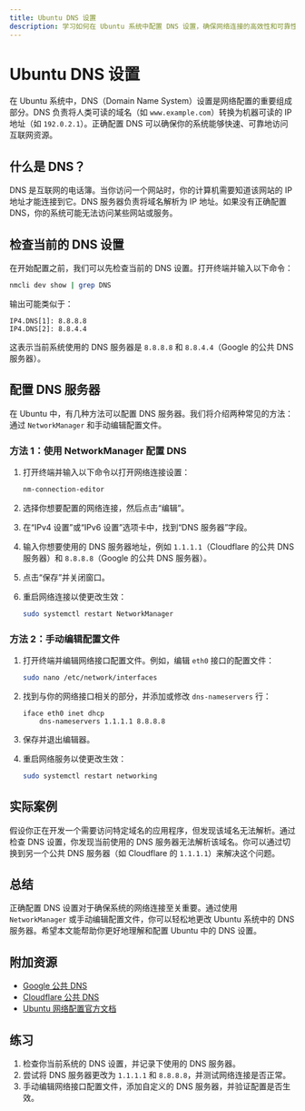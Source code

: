 ```yaml
---
title: Ubuntu DNS 设置
description: 学习如何在 Ubuntu 系统中配置 DNS 设置，确保网络连接的高效性和可靠性。
---
```


# Ubuntu DNS 设置

在 Ubuntu 系统中，DNS（Domain Name System）设置是网络配置的重要组成部分。DNS 负责将人类可读的域名（如 `www.example.com`）转换为机器可读的 IP 地址（如 `192.0.2.1`）。正确配置 DNS 可以确保你的系统能够快速、可靠地访问互联网资源。

## 什么是 DNS？

DNS 是互联网的电话簿。当你访问一个网站时，你的计算机需要知道该网站的 IP 地址才能连接到它。DNS 服务器负责将域名解析为 IP 地址。如果没有正确配置 DNS，你的系统可能无法访问某些网站或服务。

## 检查当前的 DNS 设置

在开始配置之前，我们可以先检查当前的 DNS 设置。打开终端并输入以下命令：

```bash
nmcli dev show | grep DNS
```

输出可能类似于：

```plaintext
IP4.DNS[1]: 8.8.8.8
IP4.DNS[2]: 8.8.4.4
```

这表示当前系统使用的 DNS 服务器是 `8.8.8.8` 和 `8.8.4.4`（Google 的公共 DNS 服务器）。

## 配置 DNS 服务器

在 Ubuntu 中，有几种方法可以配置 DNS 服务器。我们将介绍两种常见的方法：通过 `NetworkManager` 和手动编辑配置文件。

### 方法 1：使用 NetworkManager 配置 DNS

1. 打开终端并输入以下命令以打开网络连接设置：

   ```bash
   nm-connection-editor
   ```

2. 选择你想要配置的网络连接，然后点击“编辑”。

3. 在“IPv4 设置”或“IPv6 设置”选项卡中，找到“DNS 服务器”字段。

4. 输入你想要使用的 DNS 服务器地址，例如 `1.1.1.1`（Cloudflare 的公共 DNS 服务器）和 `8.8.8.8`（Google 的公共 DNS 服务器）。

5. 点击“保存”并关闭窗口。

6. 重启网络连接以使更改生效：

   ```bash
   sudo systemctl restart NetworkManager
   ```

### 方法 2：手动编辑配置文件

1. 打开终端并编辑网络接口配置文件。例如，编辑 `eth0` 接口的配置文件：

   ```bash
   sudo nano /etc/network/interfaces
   ```

2. 找到与你的网络接口相关的部分，并添加或修改 `dns-nameservers` 行：

   ```plaintext
   iface eth0 inet dhcp
       dns-nameservers 1.1.1.1 8.8.8.8
   ```

3. 保存并退出编辑器。

4. 重启网络服务以使更改生效：

   ```bash
   sudo systemctl restart networking
   ```

## 实际案例

假设你正在开发一个需要访问特定域名的应用程序，但发现该域名无法解析。通过检查 DNS 设置，你发现当前使用的 DNS 服务器无法解析该域名。你可以通过切换到另一个公共 DNS 服务器（如 Cloudflare 的 `1.1.1.1`）来解决这个问题。

## 总结

正确配置 DNS 设置对于确保系统的网络连接至关重要。通过使用 `NetworkManager` 或手动编辑配置文件，你可以轻松地更改 Ubuntu 系统中的 DNS 服务器。希望本文能帮助你更好地理解和配置 Ubuntu 中的 DNS 设置。

## 附加资源

- [Google 公共 DNS](https://developers.google.com/speed/public-dns)
- [Cloudflare 公共 DNS](https://1.1.1.1/dns/)
- [Ubuntu 网络配置官方文档](https://ubuntu.com/server/docs/network-configuration)

## 练习

1. 检查你当前系统的 DNS 设置，并记录下使用的 DNS 服务器。
2. 尝试将 DNS 服务器更改为 `1.1.1.1` 和 `8.8.8.8`，并测试网络连接是否正常。
3. 手动编辑网络接口配置文件，添加自定义的 DNS 服务器，并验证配置是否生效。
